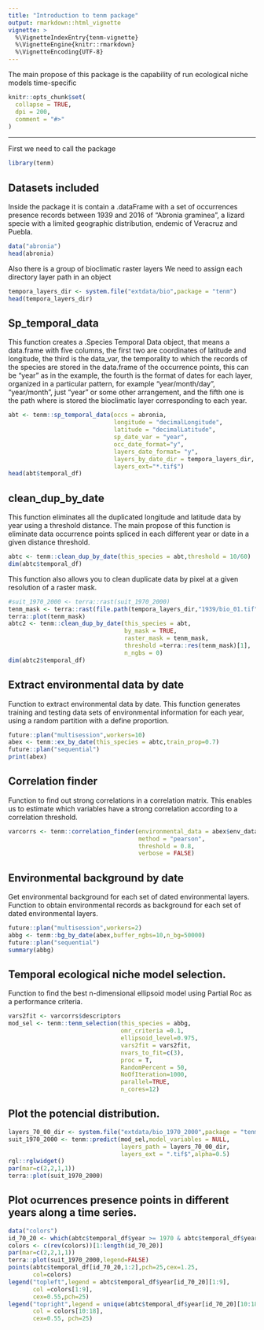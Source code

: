 ```yaml
---
title: "Introduction to tenm package"
output: rmarkdown::html_vignette
vignette: >
  %\VignetteIndexEntry{tenm-vignette}
  %\VignetteEngine{knitr::rmarkdown}
  %\VignetteEncoding{UTF-8}
---
```

 The main propose of this package is the capability of run ecological niche models time-specific
```r
knitr::opts_chunk$set(
  collapse = TRUE,
  dpi = 200,
  comment = "#>"
)
```

---
First we need to call the package
```r
library(tenm)
```
## Datasets included
Inside the package it is contain a .dataFrame with a set of occurrences presence records between 1939 and 2016 of "Abronia graminea", a lizard specie with a limited geographic distribution, endemic of Veracruz and Puebla.

```r
data("abronia")
head(abronia)
```
Also there is a group of bioclimatic raster layers 
We need to assign each directory layer path in an object

```r
tempora_layers_dir <- system.file("extdata/bio",package = "tenm")
head(tempora_layers_dir)
```

## Sp_temporal_data

This function creates a .Species Temporal Data object, that means a data.frame with five columns, the first two are coordinates of latitude and longitude, the third is the data_var, the temporality to which the records of the species are stored in the data.frame of the occurrence points, this can be "year" as in the example, the fourth is the format of dates for each layer, organized in a particular pattern, for example "year/month/day", "year/month", just "year" or some other arrangement, and the fifth one is the path where is stored the bioclimatic layer corresponding to each year.

```r
abt <- tenm::sp_temporal_data(occs = abronia,
                              longitude = "decimalLongitude",
                              latitude = "decimalLatitude",
                              sp_date_var = "year",
                              occ_date_format="y",
                              layers_date_format= "y",
                              layers_by_date_dir = tempora_layers_dir,
                              layers_ext="*.tif$")
head(abt$temporal_df)
```

## clean_dup_by_date

This function eliminates all the duplicated longitude and latitude data by year using a threshold distance. The main propose of this function is eliminate data occurrence points spliced in each different year or date in a given distance threshold.

```r
abtc <- tenm::clean_dup_by_date(this_species = abt,threshold = 10/60)
dim(abtc$temporal_df)
```

This function also allows you to clean duplicate data by pixel at a given resolution of a raster mask.

```r
#suit_1970_2000 <- terra::rast(suit_1970_2000)
tenm_mask <- terra::rast(file.path(tempora_layers_dir,"1939/bio_01.tif"))
terra::plot(tenm_mask)
abtc2 <- tenm::clean_dup_by_date(this_species = abt,
                                 by_mask = TRUE,
                                 raster_mask = tenm_mask,
                                 threshold =terra::res(tenm_mask)[1], 
                                 n_ngbs = 0)
dim(abtc2$temporal_df)
```
## Extract environmental data by date

Function to extract environmental data by date. This function generates training and testing data sets of environmental information for each year, using a random partition with a define proportion.  

```r
future::plan("multisession",workers=10)
abex <- tenm::ex_by_date(this_species = abtc,train_prop=0.7)
future::plan("sequential")
print(abex)
```

## Correlation finder

Function to find out strong correlations in a correlation matrix. This enables us to estimate which variables have a strong correlation according to a correlation threshold.

```r
varcorrs <- tenm::correlation_finder(environmental_data = abex$env_data[,-ncol(abex$env_data)],
                                     method = "pearson",
                                     threshold = 0.8,
                                     verbose = FALSE)
```
## Environmental background by date

Get environmental background for each set of dated environmental layers. Function to obtain environmental records as background for each set of dated environmental layers.

```r
future::plan("multisession",workers=2)
abbg <- tenm::bg_by_date(abex,buffer_ngbs=10,n_bg=50000)
future::plan("sequential")
summary(abbg)
```

## Temporal ecological niche model selection. 

Function to find the best n-dimensional ellipsoid model using Partial Roc as a performance criteria.

```r
vars2fit <- varcorrs$descriptors
mod_sel <- tenm::tenm_selection(this_species = abbg,
                                omr_criteria =0.1,
                                ellipsoid_level=0.975,
                                vars2fit = vars2fit,
                                nvars_to_fit=c(3),
                                proc = T,
                                RandomPercent = 50,
                                NoOfIteration=1000,
                                parallel=TRUE,
                                n_cores=12)
```

## Plot the potencial distribution. 

```r
layers_70_00_dir <- system.file("extdata/bio_1970_2000",package = "tenm")
suit_1970_2000 <- tenm::predict(mod_sel,model_variables = NULL,
                                layers_path = layers_70_00_dir,
                                layers_ext = ".tif$",alpha=0.5)
rgl::rglwidget()
par(mar=c(2,2,1,1))
terra::plot(suit_1970_2000)

```

## Plot ocurrences presence points in different years along a time series. 

```r
data("colors")
id_70_20 <- which(abtc$temporal_df$year >= 1970 & abtc$temporal_df$year <= 2000)
colors <- c(rev(colors))[1:length(id_70_20)]
par(mar=c(2,2,1,1))
terra::plot(suit_1970_2000,legend=FALSE)
points(abtc$temporal_df[id_70_20,1:2],pch=25,cex=1.25,
       col=colors)
legend("topleft",legend = abtc$temporal_df$year[id_70_20][1:9],
       col =colors[1:9],
       cex=0.55,pch=25)
legend("topright",legend = unique(abtc$temporal_df$year[id_70_20][10:18]),
       col = colors[10:18],
       cex=0.55, pch=25)

```
